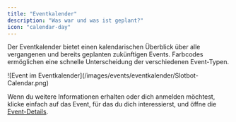 ```yaml
---
title: "Eventkalender"
description: "Was war und was ist geplant?"
icon: "calendar-day"
---
```


Der Eventkalender bietet einen kalendarischen Überblick über alle vergangenen und bereits geplanten zukünftigen Events. Farbcodes ermöglichen eine schnelle Unterscheidung der verschiedenen Event-Typen.

<Frame caption="Mit der Maus können beim Zeigen auf ein Event Details zu der Befüllung und Dauer des Events angezeigt werden">
  ![Event im Eventkalender](/images/events/eventkalender/Slotbot-Calendar.png)
</Frame>

Wenn du weitere Informationen erhalten oder dich anmelden möchtest, klicke einfach auf das Event, für das du dich interessierst, und öffne die [Event-Details](/events/event-details).
